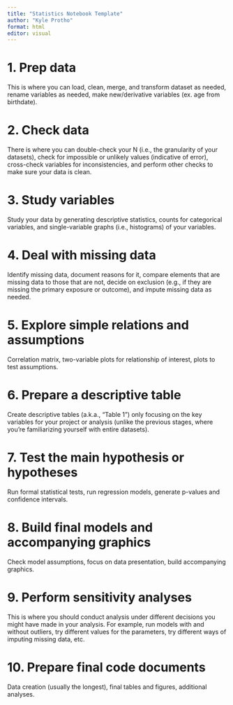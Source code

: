 ```yaml
---
title: "Statistics Notebook Template"
author: "Kyle Protho"
format: html
editor: visual
---
```


# 1. Prep data

This is where you can load, clean, merge, and transform dataset as needed, rename variables as needed, make new/derivative variables (ex. age from birthdate).

# 2. Check data

There is where you can double-check your N (i.e., the granularity of your datasets), check for impossible or unlikely values (indicative of error), cross-check variables for inconsistencies, and perform other checks to make sure your data is clean.

# 3. Study variables

Study your data by generating descriptive statistics, counts for categorical variables, and single-variable graphs (i.e., histograms) of your variables.

# 4. Deal with missing data

Identify missing data, document reasons for it, compare elements that are missing data to those that are not, decide on exclusion (e.g., if they are missing the primary exposure or outcome), and impute missing data as needed.

# 5. Explore simple relations and assumptions

Correlation matrix, two-variable plots for relationship of interest, plots to test assumptions.

# 6. Prepare a descriptive table

Create descriptive tables (a.k.a., "Table 1") only focusing on the key variables for your project or analysis (unlike the previous stages, where you're familiarizing yourself with entire datasets).

# 7. Test the main hypothesis or hypotheses

Run formal statistical tests, run regression models, generate p-values and confidence intervals.

# 8. Build final models and accompanying graphics

Check model assumptions, focus on data presentation, build accompanying graphics.

# 9. Perform sensitivity analyses

This is where you should conduct analysis under different decisions you might have made in your analysis. For example, run models with and without outliers, try different values for the parameters, try different ways of imputing missing data, etc.

# 10. Prepare final code documents

Data creation (usually the longest), final tables and figures, additional analyses.
